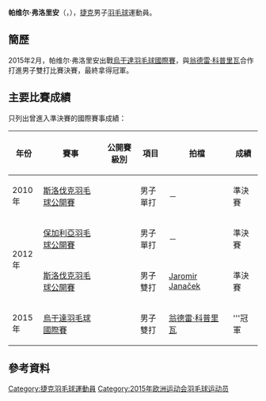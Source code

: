 {{noteTA|G1=Badminton}}
{{Infobox 羽球選手
| playername              = 帕维尔·弗洛里安<br/>{{lang|cs|Pavel Florián}}
| image                   = 
| size                    = 
| caption                 = 
| birth_name              = 
| date_of_birth           = {{birth_date_and_age|1987|4|27}}
| place_of_birth          = 
| height                  = 
| weight                  = 
| event                   = 男子單打、男子雙打
| country                 = {{CZE}}
| years_started           = 
| handedness              = 
| coach                   = 
| highest_ranking         = 第96位（男雙-[[翁德雷·科普里瓦|科普里瓦]]）
| date_of_highest_ranking = 2013年9月26日<ref name="ranking">[http://bwfcontent.tournamentsoftware.com/ranking/player.aspx?id=10213&player=108285 BWF World Ranking - Ranking of Pavel FLORIAN (53043)]{{en}}</ref>
| current_ranking         = 第359位（男單）<br/>第175位（男雙-[[翁德雷·科普里瓦|科普里瓦]]）
| date_of_current_ranking = 2015年11月26日<ref>[http://bwfcontent.tournamentsoftware.com/ranking/category.aspx?id=10213&category=472 BWF World Ranking - BWF世界排名榜 (11/26/2015) - Men's singles] {{Wayback|url=http://bwfcontent.tournamentsoftware.com/ranking/category.aspx?id=10213&category=472 |date=20181001165848 }}{{en}}</ref><ref>[http://bwfcontent.tournamentsoftware.com/ranking/category.aspx?id=10213&category=474 BWF World Ranking - BWF世界排名榜 (11/26/2015) - Men's doubles] {{Wayback|url=http://bwfcontent.tournamentsoftware.com/ranking/category.aspx?id=10213&category=474 |date=20181001162505 }}{{en}}</ref>
| played                  = 92勝–151負（男單）<br/>40勝–86負（男雙）<br/>6勝–22負（混雙）
| titles                  = 
| bwf_profile             = BC55E0D7-C08A-4F11-93A6-669DE659CAEC
| bwf_id                  = 53043
| updated                 = 2015年12月2日
}}
{{MedalTableTop}}
{{MedalSport | 男子[[羽毛球|羽毛球]]}}
{{MedalCountry | {{CZE}}}}
{{MedalBottom}}
'''帕维尔·弗洛里安'''（{{lang-cs|'''Pavel Florián'''}}，{{bd|1987年|4月27日|}}），[[捷克|捷克]]男子[[羽毛球|羽毛球]]運動員。

==簡歷==
2015年2月，帕维尔·弗洛里安出戰[[2015年烏干達羽毛球國際賽|烏干達羽毛球國際賽]]，與[[翁德雷·科普里瓦|翁德雷·科普里瓦]]合作打進男子雙打比賽決賽，最終拿得冠軍。

==主要比賽成績==
只列出曾進入準決賽的國際賽事成績：
{| class=wikitable style="text-align:center; font-size:small;" 
!width="50"|年份
!width="180"|賽事
!width="80"|公開賽級別
!width="60"|項目
!width="150"|拍檔
!width="50"|成績
|-
!rowspan="1"|2010年
|[[2010年斯洛伐克羽毛球公開賽|斯洛伐克羽毛球公開賽]]
|{{BWFFS}}
|男子單打
|－
|bgcolor="#b8860b"|準決賽
|-
!rowspan="2"|2012年
|[[2012年保加利亞羽毛球公開賽|保加利亞羽毛球公開賽]]
|{{BWFIS}}
|男子單打
|－
|bgcolor="#b8860b"|準決賽
|-
|[[2012年斯洛伐克羽毛球公開賽|斯洛伐克羽毛球公開賽]]
|{{BWFFS}}
|男子雙打
|[[Jaromir_Janaček|Jaromir Janaček]]
|bgcolor="#b8860b"|準決賽
|-
!rowspan="1"|2015年
|[[2015年烏干達羽毛球國際賽|烏干達羽毛球國際賽]]
|{{BWFIS}}
|男子雙打
|[[翁德雷·科普里瓦|翁德雷·科普里瓦]]
|bgcolor="gold"|'''冠軍
|}
{{BWF賽事級別索引}}

==參考資料==
{{Reflist}}

{{DEFAULTSORT:Florián, Pavel}}
[[Category:捷克羽毛球運動員|Category:捷克羽毛球運動員]]
[[Category:2015年欧洲运动会羽毛球运动员|Category:2015年欧洲运动会羽毛球运动员]]